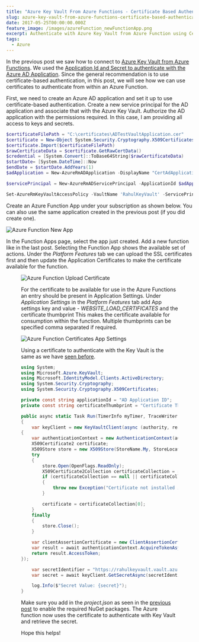 ```yaml
---
title: "Azure Key Vault From Azure Functions - Certificate Based Authentication"
slug: azure-key-vault-from-azure-functions-certificate-based-authentication
date: 2017-05-25T00:00:00.000Z
feature_image: /images/azureFunction_newFunctionApp.png
excerpt: Authenticate with Azure Key Vault from Azure Function using Certificates
tags:
  - Azure
---
```

In the previous post we saw how to connect to [Azure Key Vault from Azure Functions](/blog/azure-key-vault-from-azure-functions/). We used the [Application Id and Secret to authenticate with the Azure AD Application](/blog/authenticating-a-client-application-with-azure-key-vault/). Since the general recommendation is to use certificate-based authentication, in this post, we will see how we can use certificates to authenticate from within an Azure Function.

First, we need to create an Azure AD application and set it up to use certificate-based authentication. Create a new service principal for the AD application and associate that with the Azure Key Vault. Authorize the AD application with the permissions required. In this case, I am providing all access to keys and secrets.

```powershell
$certificateFilePath = "C:\certificates\ADTestVaultApplication.cer"
$certificate = New-Object System.Security.Cryptography.X509Certificates.X509Certificate2
$certificate.Import($certificateFilePath)
$rawCertificateData = $certificate.GetRawCertData()
$credential = [System.Convert]::ToBase64String($rawCertificateData)
$startDate= [System.DateTime]::Now
$endDate = $startDate.AddYears(1)
$adApplication = New-AzureRmADApplication -DisplayName "CertAdApplication" -HomePage  "http://www.test.com" -IdentifierUris "http://www.test.com" -CertValue $credential  -StartDate $startDate -EndDate $endDate

$servicePrincipal = New-AzureRmADServicePrincipal -ApplicationId $adApplication.ApplicationId

Set-AzureRmKeyVaultAccessPolicy -VaultName 'RahulKeyVault' -ServicePrincipalName $servicePrincipal.ServicePrincipalNames[0] -PermissionsToSecrets all -PermissionToKeys all

```

Create an Azure Function App under your subscription as shown below. You can also use the same application created in the previous post (if you did create one).

![Azure Function New App](/images/azureFunction_newFunctionApp.png)

In the Function Apps page, select the app just created. Add a new function like in the last post. Selecting the Function App shows the available set of actions. Under the _Platform Features_ tab we can upload the SSL certificates first and then update the Application Certificates to make the certificate available for the function.

<Figure src="/images/azureFunction_PlatformFeatures.png" caption="Upload the certificate by selecting it from your folder system." />

![Azure Function Upload Certificate](/images/azureFunction_addCertificate.png)

For the certificate to be available for use in the Azure Functions an entry should be present in Application Settings. Under _Application Settings_ in the _Platform Features_ tab add App settings key and value - _WEBSITE\_LOAD\_CERTIFICATES_ and the certificate thumbprint This makes the certificate available for consumption within the function. Multiple thumbprints can be specified comma separated if required.

![Azure Function Certificates App Settings](/images/azureFunction_AppSetting.png)

Using a certificate to authenticate with the Key Vault is the same as we have [seen before](/blog/authenticating-a-client-application-with-azure-key-vault/).

```csharp
using System;
using Microsoft.Azure.KeyVault;
using Microsoft.IdentityModel.Clients.ActiveDirectory;
using System.Security.Cryptography;
using System.Security.Cryptography.X509Certificates;

private const string applicationId = "AD Application ID";
private const string certificateThumbprint = "Certificate Thumbprint";

public async static Task Run(TimerInfo myTimer, TraceWriter log)
{
    var keyClient = new KeyVaultClient(async (authority, resource, scope) =>
{
    var authenticationContext = new AuthenticationContext(authority, null);
    X509Certificate2 certificate;
    X509Store store = new X509Store(StoreName.My, StoreLocation.CurrentUser);
    try
    {
        store.Open(OpenFlags.ReadOnly);
        X509Certificate2Collection certificateCollection = store.Certificates.Find(X509FindType.FindByThumbprint, certificateThumbprint, false);
        if (certificateCollection == null || certificateCollection.Count == 0)
        {
            throw new Exception("Certificate not installed in the store");
        }

        certificate = certificateCollection[0];
    }
    finally
    {
        store.Close();
    }

    var clientAssertionCertificate = new ClientAssertionCertificate(applicationId, certificate);
    var result = await authenticationContext.AcquireTokenAsync(resource, clientAssertionCertificate);
    return result.AccessToken;
});

    var secretIdentifier = "https://rahulkeyvault.vault.azure.net/secrets/mySecretName";
    var secret = await keyClient.GetSecretAsync(secretIdentifier);

    log.Info($"Secret Value: {secret}");
}

```

Make sure you add in the _project.json_ as seen in the [previous post](/blog/azure-key-vault-from-azure-functions/) to enable the required NuGet packages. The Azure function now uses the certificate to authenticate with Key Vault and retrieve the secret.

Hope this helps!
